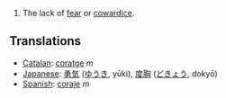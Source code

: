 #The lack of [[fear]] or [[cowardice]].

== Translations ==
*[[Catalan]]: [[coratge]] ''m''
*[[Japanese]]: [[勇気]] ([[ゆうき]], yūki), [[度胸]] ([[どきょう]], dokyō)
*[[Spanish]]: [[coraje]] ''m''